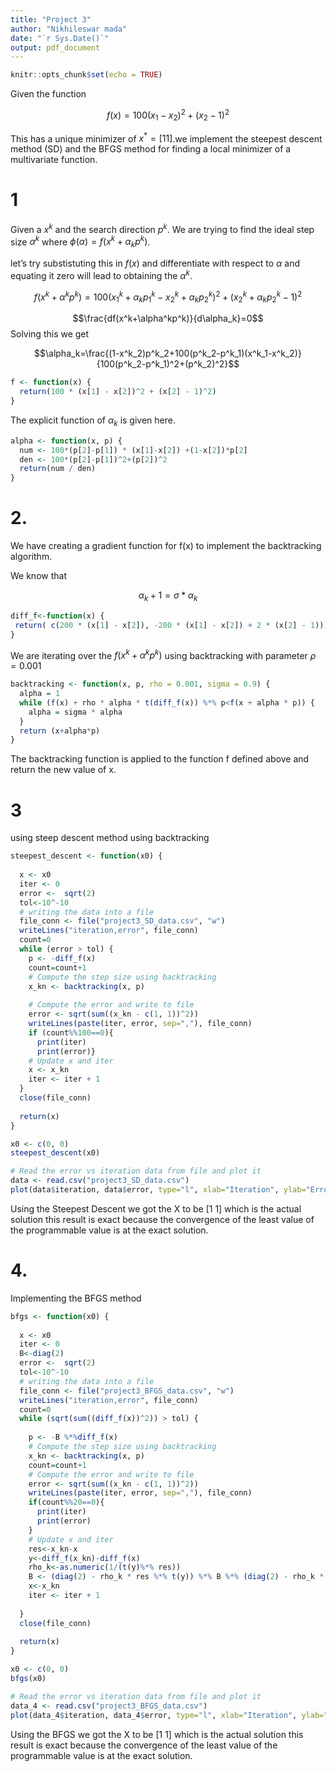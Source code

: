 ```yaml
---
title: "Project 3"
author: "Nikhileswar mada"
date: "`r Sys.Date()`"
output: pdf_document
---
```


```r
knitr::opts_chunk$set(echo = TRUE)
```


Given the function

$$f(x)=100(x_1-x_2)^2+(x_2-1)^2$$

This has a unique minimizer of $x^*=[11]$.we implement the steepest descent method (SD) and the BFGS method for finding a local minimizer of a multivariate function.


# 1

Given a $x^k$ and the search direction $p^k$. We are trying to find the ideal step size $\alpha^k$ where $\phi(\alpha)=f(x^k+\alpha_kp^k)$.

let's try substistuting this in $f(x)$ and differentiate with respect to $\alpha$ and equating it zero will lead to obtaining the $\alpha^k$.

$$f(x^k+\alpha^kp^k)=100(x^k_1+\alpha_kp^k_1-x^k_2+\alpha_kp^k_2)^2+(x^k_2+\alpha_kp^k_2-1)^2$$


$$\frac{df(x^k+\alpha^kp^k)}{d\alpha_k}=0$$
Solving this we get 

$$\alpha_k=\frac{(1-x^k_2)p^k_2+100(p^k_2-p^k_1)(x^k_1-x^k_2)}{100(p^k_2-p^k_1)^2+(p^k_2)^2}$$

```r
f <- function(x) {
  return(100 * (x[1] - x[2])^2 + (x[2] - 1)^2)
}
```

The explicit function of $\alpha_k$ is given here.

```r
alpha <- function(x, p) {
  num <- 100*(p[2]-p[1]) * (x[1]-x[2]) +(1-x[2])*p[2] 
  den <- 100*(p[2]-p[1])^2+(p[2])^2
  return(num / den)
}
```

\newpage

# 2.

We have creating a gradient function for f(x) to implement the backtracking algorithm.

We know that 

$$\alpha_k+1=\sigma*\alpha_k$$

```r
diff_f<-function(x) {
 return( c(200 * (x[1] - x[2]), -200 * (x[1] - x[2]) + 2 * (x[2] - 1)))
}

```

We are iterating over the $f(x^k+\alpha^kp^k)$ using backtracking with parameter $\rho=0.001$

```r
backtracking <- function(x, p, rho = 0.001, sigma = 0.9) {
  alpha = 1
  while (f(x) + rho * alpha * t(diff_f(x)) %*% p<f(x + alpha * p)) {
    alpha = sigma * alpha
  }
  return (x+alpha*p)
}
```


The backtracking function is applied to the function f defined above and return the new value of x.

\newpage

# 3
using steep descent method using backtracking

```r

steepest_descent <- function(x0) {
  
  x <- x0
  iter <- 0
  error <-  sqrt(2) 
  tol<-10^-10
  # writing the data into a file
  file_conn <- file("project3_SD_data.csv", "w")
  writeLines("iteration,error", file_conn)
  count=0
  while (error > tol) {
    p <- -diff_f(x)
    count=count+1
    # Compute the step size using backtracking
    x_kn <- backtracking(x, p)
    
    # Compute the error and write to file
    error <- sqrt(sum((x_kn - c(1, 1))^2))
    writeLines(paste(iter, error, sep=","), file_conn)
    if (count%%100==0){
      print(iter)
      print(error)}
    # Update x and iter
    x <- x_kn
    iter <- iter + 1
  }
  close(file_conn)
  
  return(x)
}

x0 <- c(0, 0)
steepest_descent(x0)
```

```r
# Read the error vs iteration data from file and plot it
data <- read.csv("project3_SD_data.csv")
plot(data$iteration, data$error, type="l", xlab="Iteration", ylab="Error")

```

Using the Steepest Descent we got the X to be [1 1] which is the actual solution this result is exact because the convergence of the least value of the programmable value is at the exact solution.

\newpage

# 4.

Implementing the BFGS method 


```r

bfgs <- function(x0) {
  
  x <- x0
  iter <- 0
  B<-diag(2)
  error <-  sqrt(2) 
  tol<-10^-10
  # writing the data into a file
  file_conn <- file("project3_BFGS_data.csv", "w")
  writeLines("iteration,error", file_conn)
  count=0
  while (sqrt(sum((diff_f(x))^2)) > tol) {
    
    p <- -B %*%diff_f(x)
    # Compute the step size using backtracking
    x_kn <- backtracking(x, p)
    count=count+1
    # Compute the error and write to file
    error <- sqrt(sum((x_kn - c(1, 1))^2))
    writeLines(paste(iter, error, sep=","), file_conn)
    if(count%%20==0){
      print(iter)
      print(error)
    }
    # Update x and iter
    res<-x_kn-x
    y<-diff_f(x_kn)-diff_f(x)
    rho_k<-as.numeric(1/(t(y)%*% res))
    B <- (diag(2) - rho_k * res %*% t(y)) %*% B %*% (diag(2) - rho_k * y %*% t(res)) + rho_k * res %*% t(y)
    x<-x_kn
    iter <- iter + 1
    
  }
  close(file_conn)
  
  return(x)
}

x0 <- c(0, 0)
bfgs(x0)
```

```r
# Read the error vs iteration data from file and plot it
data_4 <- read.csv("project3_BFGS_data.csv")
plot(data_4$iteration, data_4$error, type="l", xlab="Iteration", ylab="Error")
```


Using the BFGS  we got the X to be [1 1] which is the actual solution this result is exact because the convergence of the least value of the programmable value is at the exact solution.











